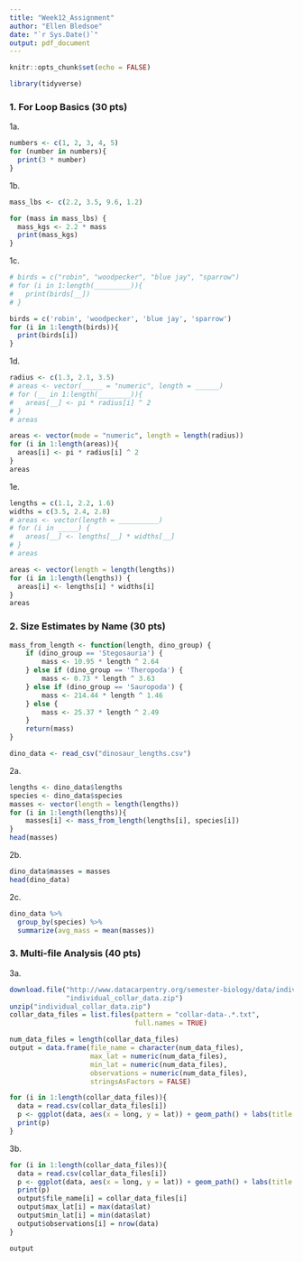 ```yaml
---
title: "Week12_Assignment"
author: "Ellen Bledsoe"
date: "`r Sys.Date()`"
output: pdf_document
---
```


```r
knitr::opts_chunk$set(echo = FALSE)
```


```r
library(tidyverse)
```

### 1. For Loop Basics (30 pts)

1a.

```r
numbers <- c(1, 2, 3, 4, 5)
for (number in numbers){
  print(3 * number)
}

```

1b.

```r
mass_lbs <- c(2.2, 3.5, 9.6, 1.2)
```

```r
for (mass in mass_lbs) {
  mass_kgs <- 2.2 * mass
  print(mass_kgs)
}
```

1c. 

```r
# birds = c("robin", "woodpecker", "blue jay", "sparrow")
# for (i in 1:length(_________)){
#   print(birds[__])
# }
```

```r
birds = c('robin', 'woodpecker', 'blue jay', 'sparrow')
for (i in 1:length(birds)){
  print(birds[i])
}
```

1d. 

```r
radius <- c(1.3, 2.1, 3.5)
# areas <- vector(_____ = "numeric", length = ______)
# for (__ in 1:length(________)){
#   areas[__] <- pi * radius[i] ^ 2
# }
# areas
```

```r
areas <- vector(mode = "numeric", length = length(radius))
for (i in 1:length(areas)){
  areas[i] <- pi * radius[i] ^ 2
}
areas
```

1e. 

```r
lengths = c(1.1, 2.2, 1.6)
widths = c(3.5, 2.4, 2.8)
# areas <- vector(length = __________)
# for (i in _____) {
#   areas[__] <- lengths[__] * widths[__]
# }
# areas
```

```r
areas <- vector(length = length(lengths))
for (i in 1:length(lengths)) {
  areas[i] <- lengths[i] * widths[i]
}
areas
```

### 2. Size Estimates by Name (30 pts)

```r
mass_from_length <- function(length, dino_group) {
    if (dino_group == 'Stegosauria') {
        mass <- 10.95 * length ^ 2.64
    } else if (dino_group == 'Theropoda') {
        mass <- 0.73 * length ^ 3.63
    } else if (dino_group == 'Sauropoda') {
        mass <- 214.44 * length ^ 1.46
    } else {
        mass <- 25.37 * length ^ 2.49
    }
    return(mass)
}

dino_data <- read_csv("dinosaur_lengths.csv")
```

2a.

```r
lengths <- dino_data$lengths
species <- dino_data$species
masses <- vector(length = length(lengths))
for (i in 1:length(lengths)){
    masses[i] <- mass_from_length(lengths[i], species[i])
}
head(masses)
```

2b.

```r
dino_data$masses = masses
head(dino_data)
```

2c.

```r
dino_data %>%
  group_by(species) %>%
  summarize(avg_mass = mean(masses))
```


### 3. Multi-file Analysis (40 pts)

3a. 
```r
download.file("http://www.datacarpentry.org/semester-biology/data/individual_collar_data.zip", 
              "individual_collar_data.zip")
unzip("individual_collar_data.zip")
collar_data_files = list.files(pattern = "collar-data-.*.txt", 
                               full.names = TRUE)

num_data_files = length(collar_data_files)
output = data.frame(file_name = character(num_data_files),
                    max_lat = numeric(num_data_files),
                    min_lat = numeric(num_data_files),
                    observations = numeric(num_data_files),
                    stringsAsFactors = FALSE)

for (i in 1:length(collar_data_files)){
  data = read.csv(collar_data_files[i])
  p <- ggplot(data, aes(x = long, y = lat)) + geom_path() + labs(title = collar_data_files[i])
  print(p)
}

```

3b. 
```r
for (i in 1:length(collar_data_files)){
  data = read.csv(collar_data_files[i])
  p <- ggplot(data, aes(x = long, y = lat)) + geom_path() + labs(title = collar_data_files[i])
  print(p)
  output$file_name[i] = collar_data_files[i]
  output$max_lat[i] = max(data$lat)
  output$min_lat[i] = min(data$lat)
  output$observations[i] = nrow(data)
}

output
```

